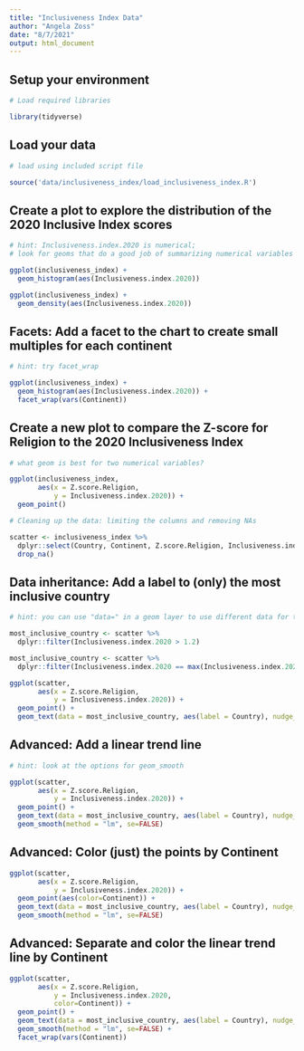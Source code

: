 ```yaml
---
title: "Inclusiveness Index Data"
author: "Angela Zoss"
date: "8/7/2021"
output: html_document
---
```


## Setup your environment

```r

# Load required libraries

library(tidyverse)

```

## Load your data

```r

# load using included script file

source('data/inclusiveness_index/load_inclusiveness_index.R')


```

## Create a plot to explore the distribution of the 2020 Inclusive Index scores

```r

# hint: Inclusiveness.index.2020 is numerical; 
# look for geoms that do a good job of summarizing numerical variables

ggplot(inclusiveness_index) +
  geom_histogram(aes(Inclusiveness.index.2020))

ggplot(inclusiveness_index) +
  geom_density(aes(Inclusiveness.index.2020))

```

## Facets: Add a facet to the chart to create small multiples for each continent

```r

# hint: try facet_wrap

ggplot(inclusiveness_index) +
  geom_histogram(aes(Inclusiveness.index.2020)) + 
  facet_wrap(vars(Continent))

```

## Create a new plot to compare the Z-score for Religion to the 2020 Inclusiveness Index

```r

# what geom is best for two numerical variables?

ggplot(inclusiveness_index, 
       aes(x = Z.score.Religion, 
           y = Inclusiveness.index.2020)) +
  geom_point()

```

```r

# Cleaning up the data: limiting the columns and removing NAs

scatter <- inclusiveness_index %>% 
  dplyr::select(Country, Continent, Z.score.Religion, Inclusiveness.index.2020) %>% 
  drop_na()


```


## Data inheritance: Add a label to (only) the most inclusive country

```r

# hint: you can use "data=" in a geom layer to use different data for that layer 

most_inclusive_country <- scatter %>%
  dplyr::filter(Inclusiveness.index.2020 > 1.2)

most_inclusive_country <- scatter %>%
  dplyr::filter(Inclusiveness.index.2020 == max(Inclusiveness.index.2020, na.rm=TRUE))

ggplot(scatter, 
       aes(x = Z.score.Religion, 
           y = Inclusiveness.index.2020)) +
  geom_point() +
  geom_text(data = most_inclusive_country, aes(label = Country), nudge_y = -.1)

```

## Advanced: Add a linear trend line

```r

# hint: look at the options for geom_smooth

ggplot(scatter, 
       aes(x = Z.score.Religion, 
           y = Inclusiveness.index.2020)) +
  geom_point() +
  geom_text(data = most_inclusive_country, aes(label = Country), nudge_y = -.1) +
  geom_smooth(method = "lm", se=FALSE)

```

## Advanced: Color (just) the points by Continent

```r

ggplot(scatter, 
       aes(x = Z.score.Religion, 
           y = Inclusiveness.index.2020)) +
  geom_point(aes(color=Continent)) +
  geom_text(data = most_inclusive_country, aes(label = Country), nudge_y = -.1) +
  geom_smooth(method = "lm", se=FALSE)


```

## Advanced: Separate and color the linear trend line by Continent

```r

ggplot(scatter, 
       aes(x = Z.score.Religion, 
           y = Inclusiveness.index.2020,
           color=Continent)) +
  geom_point() +
  geom_text(data = most_inclusive_country, aes(label = Country), nudge_y = -.1) +
  geom_smooth(method = "lm", se=FALSE) +
  facet_wrap(vars(Continent))


```

